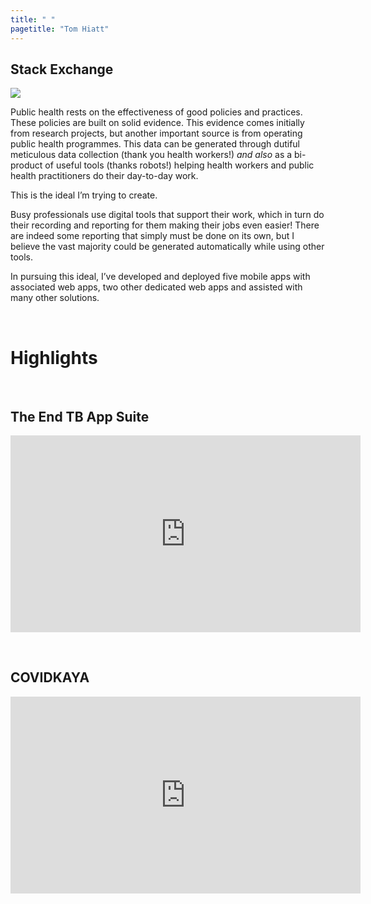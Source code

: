 ```yaml
---
title: " "
pagetitle: "Tom Hiatt"
---
```


<link rel="stylesheet" href="styles.css" type="text/css">
<link rel="stylesheet" href="academicicons/css/academicons.min.css"/>

## Stack Exchange

![](https://stackexchange.com/users/flair/159039.png)
<br>

Public health rests on the effectiveness of good policies and practices. These policies are built on solid evidence. This evidence comes initially from research projects, but another important source is from operating public health programmes. This data can be generated through dutiful meticulous data collection (thank you health workers!) *and also* as a bi-product of useful tools (thanks robots!) helping health workers and public health practitioners do their day-to-day work. 

This is the ideal I'm trying to create. 

Busy professionals use digital tools that support their work, which in turn do their recording and reporting for them making their jobs even easier! There are indeed some reporting that simply must be done on its own, but I believe the vast majority could be generated automatically while using other tools.

In pursuing this ideal, I've developed and deployed five mobile apps with associated web apps, two other dedicated web apps and assisted with many other solutions. 

<br>

# Highlights

<br>

## The End TB App Suite
<iframe width="560" height="315" src="https://www.youtube.com/embed/FmEJZ4LZldU" title="YouTube video player" frameborder="0" allow="accelerometer; autoplay; clipboard-write; encrypted-media; gyroscope; picture-in-picture" allowfullscreen></iframe>

<br>

## **COVID**KAYA

<iframe width="560" height="315" src="https://www.youtube.com/embed/8n6eDKUgYEA?start=58" title="YouTube video player" frameborder="0" allow="accelerometer; autoplay; clipboard-write; encrypted-media; gyroscope; picture-in-picture" allowfullscreen></iframe>

